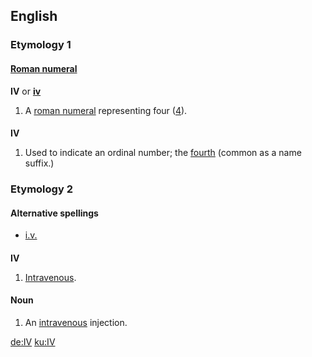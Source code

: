 ==English==

===Etymology 1===

====[[Roman numeral]]====
'''IV''' or '''[[iv]]'''

# A [[roman numeral]] representing four ([[four|4]]).

===={{abbreviation}}====
'''IV'''

# Used to indicate an ordinal number; the [[fourth]] (common as a name suffix.)

===Etymology 2===

====Alternative spellings====
*[[i.v.]]

===={{Initialism}}====
'''IV'''

# {{medicine}} [[intravenous|Intravenous]].

====Noun====
{{en-noun}}

# {{medicine}} An [[intravenous]] injection.

[[de:IV]]
[[ku:IV]]